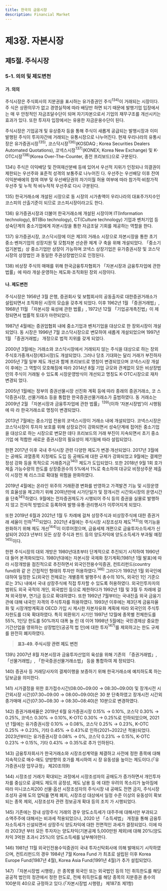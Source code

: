 ```yaml
---
title: 한국의 금융시장
description: Financial Market
---
```


# 제3장. 자본시장

## 제5절. 주식시장

### 5-1. 의의 및 제도변천

#### 가. 의의

주식시장은 주식회사의 지분권을 표시하는 유가증권인 주식$^{134)}$이 거래되는 시장이다. 주
식은 상환의무가 없고 경영실적에 따라 배당만 하면 되기 때문에 발행기업 입장에서는 매
우 안정적인 자금조달수단이 되며 자기자본으로서 기업의 재무구조를 개선시키는 효과가
있다. 또한 투자자 입장에서는 유용한 자금운용수단이 된다.

주식시장은 기업공개 및 유상증자 등을 통해 주식이 새롭게 공급되는 발행시장과 이미
발행된 주식이 투자자간에 거래되는 유통시장으로 나누어진다. 현재 우리나라의 유통시
장은 유가증권시장$^{135)}$, 코스닥시장$^{136)}$(KOSDAQ ; Korea Securities Dealers Automated
Quotations), 코넥스시장$^{137)}$(KONEX; Korea New Exchange) 및 K-OTC시장$^{138)}$(Korea
Over-The-Counter, 종전 프리보드)으로 구분된다.

<GComment>
134\) 주식은 이익배당 및 잔여재산분배 등에 있어서 우선적 지위가 인정되나 의결권이 제한되는 우선주와 표준적 성격의 보통주로 나누어진
다. 우선주는 우선배당 이후 잔여이익분배에의 참여 여부 및 우선배당권의 차기이월 허용 여부에 따라 참가적·비참가적 우선주 및 누적
적·비누적적 우선주로 다시 구분된다.

135\) 한국거래소에 개설된 시장으로 동 시장의 시가총액이 우리나라의 대표주가지수인 코스피의 산출기준이 되므로 코스피시장이라고도 한다.

136\) 유가증권시장과 더불어 한국거래소에 개설된 시장이며 IT(Information technology), BT(Bio technology), CT(Culture technology)
기업과 벤처기업 등 성숙단계의 중소기업에게 자본시장을 통한 자금조달 기회를 제공하는 역할을 한다.

137\) 유가증권시장, 코스닥시장에 이은 제3의 거래소 시장으로 자본시장을 통한 초기 중소·벤처기업의 성장지원 및 모험자본 선순환 체계 구
축을 위해 개설되었다. 「중소기업기본법」상 중소기업만 상장이 가능하며 코넥스 상장기업은 유가증권시장 및 코스닥시장의 상장법인
과 동일한 주권상장법인으로 인정된다.

138\) 비상장 주식의 매매를 위해 한국금융투자협회가 「자본시장과 금융투자업에 관한 법률」에 따라 개설·운영하는 제도화·조직화된 장외
시장이다.
</GComment>


#### 나. 제도변천

주식시장은 1956년 3월 은행, 증권회사 및 보험회사의 공동출자로 대한증권거래소가 설립되면서 조직화된 시장의 모습을 갖추게 되었다. 이후 1962년 1월 「증권거래법」, 1968년
11월 「자본시장 육성에 관한 법률」, 1972년 12월 「기업공개촉진법」이 제정되면서 법률적
토대가 마련되었다.

1987년 4월에는 증권업협회 내에 중소기업과 벤처기업을 대상으로 한 장외시장이 개설
되었다. 동 시장은 1996년 7월 코스닥시장으로 변모하여 새롭게 개설되었으며 1997년 1월
「증권거래법」 개정으로 법적 지위를 갖게 되었다.

2000년 3월에는 거래소와 코스닥시장에서 거래되지 않는 주식을 대상으로 하는 장외
주식호가중개시장(제3시장)도 개설되었다. 그러나 당초 기대와는 달리 거래가 부진하자
2005년 7월 일부 제도 개선과 함께 프리보드로 명칭이 변경되었으며 코넥스시장 개설 이
후에는 그 역할이 모호해짐에 따라 2014년 8월 기업 규모와 관계없이 모든 비상장법인의
주식이 거래될 수 있도록 시장운영방식이 개선되고 명칭도 K-OTC시장으로 재차 변경되
었다.

2005년 1월에는 정부의 증권선물시장 선진화 계획 등에 따라 종래의 증권거래소, 코
스닥증권시장, 선물거래소 등을 통합한 한국증권선물거래소가 출범하였다. 동 거래소는
2009년 2월 「자본시장과 금융투자업에 관한 법률」$^{139)}$(이하 ‘자본시장법’)이 시행됨에 따
라 한국거래소로 명칭이 변경되었다.

2013년 7월에는 중소기업 전용의 코넥스시장이 거래소 내에 개설되었다. 코넥스시장은
코스닥시장이 투자자 보호를 위해 상장요건이 강화되면서 성숙단계에 접어든 중소기업을
대상으로 하는 시장으로 변모한 데다 프리보드의 거래 부진이 지속되면서 초기 중소기업
에 적합한 새로운 증권시장의 필요성이 제기됨에 따라 설립되었다.

한편 2017년 이후 국내 주식시장 관련 다양한 제도가 변경·개선되었다. 2017년 3월에는
공매도 과열종목 지정제도 도입 등 공매도에 대한 규제가 강화되었고 9월에는 결제안정성
강화 등을 목적으로 거래증거금$^{140)}$ 제도가 도입되었다. 또한 2018년 9월 1회 호가제출 가능수량의 한도를 상장증권수의 5%에서 1%로 축소하여 대규모 비정상주문 제출이 시장전
체 리스크로 확대될 위험을 완화하였다.

2019년 4월에는 온라인 위주의 거래환경 변화를 반영하고 가격발견 기능 및 시장운영의
효율성을 제고하기 위해 20여년만에 시가단일가 및 장개시전 시간외시장의 운영시간을
단축$^{141)}$하였다. 9월에는 전자증권제도가 시행되어 주식 등의 증권을 실물로 발행하지 않고
전자적 방법으로 등록하여 발행·유통·권리행사가 이루어지게 되었다.

또한 2019년 6월과 2021년 1월 두 차례에 걸쳐 상장주식과 비상장주식에 대한 증권거래
세율이 인하$^{142)}$되었다. 2021년 4월에는 주식시장 시장조성자 제도$^{143)}$의 역기능을 완화하기
위해 제도 개선$^{144)}$이 이루어졌으며, 금융세제 개편으로 금융투자소득세가 신설되어 2023
년부터 모든 상장 주식과 펀드 등의 양도차익에 양도소득세가 부과될 예정$^{145)}$이다.

한편 주식시장의 대외 개방은 1980년대초부터 단계적으로 추진되기 시작하여 1990년
대 들어 본격화되었다. 1980년대에는 자본시장 국제화 장기계획(1981년 1월 발표)에 따라
시장개방을 점진적으로 추진하면서 외국인전용수익증권, 컨트리펀드(country fund)와 같
은 간접적인 형태의 투자만 허용하였다.$^{146)}$ 그러다가 1992년 1월 외국인에 대하여 일정한
도(외국인 전체로는 개별종목 발행주식 총수의 10%, 외국인 1인 기준으로는 3%) 내에서
국내 상장주식에 직접 투자할 수 있도록 허용하였다. 외국인투자자의 범위도 외국 국적의
개인, 외국법인 등으로 제한하다가 1992년 1월 및 3월 두 차례에 걸쳐 외국정부, 연기금 등으로 확대하였다. 또한 1992년 7월부터는 국내진출 외국 금융기관에 대해 내국인 자격의
주식투자를 허용하였다. 1993년 이후에는 제3단계 금융자율화 및 시장개방계획과 OECD
가입 시 제시한 자본자유화 계획에 따라 외국인의 주식투자한도를 더욱 확대하였다. 특히
외환위기 시기인 1997년 12월에 종목별 전체한도를 55%, 1인당 한도를 50%까지 대폭 늘
린 데 이어 1998년 5월에는 국민경제상 중요한 기간산업을 영위하는 상장법인(공공적 법
인)에 대한 투자$^{147)}$를 제외하고는 한도 규제를 완전히 폐지하였다.

> __표3-49. 주식시장 관련 제도 변천__

<GCenterImg src ="/fm/t3-49.png" />
<GCenterImg src ="/fm/t3-49(2).png" caption="표3-49. 주식시장 관련 제도 변천"/>



<GComment>
139\) 2007년 8월 자본시장과 금융투자산업의 육성을 위해 기존의 「증권거래법」, 「선물거래법」, 「한국증권선물거래소법」 등을 통합하여 제
정되었다.

140\) 증권사 등 거래당사자의 결제이행을 보증하기 위해 한국거래소에 예치하도록 하는 담보금을 의미한다.

141\) 시가결정을 위한 호가접수시간(08:00\~09:00 → 08:30\~09:00) 및 장개시전 시간외시장 시간(07:30~09:00 → 08:00~09:00)은 30
분 단축하였고 장개시전 시간외종가매매 시간(07:30\~08:30 → 08:30\~08:40)은 10분으로 변경하였다.

142\) 증권거래세율은 2019년 6월 유가증권시장 0.15% → 0.10%, 코스닥 0.30% → 0.25%, 코넥스 0.30% → 0.10%, K-OTC 0.30%
→ 0.25%로 인하되었으며, 2021년 1월에는 유가증권시장 0.10% → 0.08%, 코스닥 0.25% → 0.23%, K-OTC 0.25% → 0.23%,
기타 0.45% → 0.43%로 인하(2021\~2022년 적용)되었다. 2023년부터는 유가증권시장 0.08% → 0%, 코스닥 0.23% → 0.15%,
K-OTC 0.23% → 0.15%, 기타 0.43% → 0.35%로 추가 인하된다.

143\) 금융투자회사가 한국거래소와 시장조성계약을 체결하고 사전에 정한 종목에 대해 지속적으로 매수·매도 양방향의 호가를 제시하여 시
장 유동성을 높이는 제도이다.(「유가증권시장 업무규정」 제20조의9)

144\) 시장조성 거래가 확대되는 과정에서 시장조성자의 공매도가 증가하면서 개인투자자를 중심으로 공매도 제도의 공정성, 제도 남용 등
에 대한 우려의 목소리가 높아짐에 따라 미니코스피200 선물·옵션 시장조성자의 주식시장 내 공매도 전면 금지, 주식시장조성자 공매
도의 업틱룰 면제 폐지, 시장조성 대상에서 일정 수준 이상의 유동성이 확보되는 종목 제외, 시장조성자 관련 정보공개 확대 등의 조치
가 시행되었다.

145\) 기존에는 장내 상장주식 거래의 경우 양도소득세가 대주주에 대해서만 부과되고 소액주주에 대해서는 비과세 적용되었으나, 2020
년 「소득세법」 개정을 통해 금융투자소득세가 신설되면서 상장주식 양도차익에 대한 전면적인 과세가 결정되었다. 이에 따라 2023년
부터 모든 투자자는 양도차익(기본공제 5,000만원 제외)에 대해 20%(양도차익 3억원 초과시 25%)의 양도소득세를 납부해야한다.

146\) 1981년 11월 외국인전용수익증권이 국내 투자신탁회사에 의해 발매되기 시작하였으며, 컨트리펀드의 경우 1984년 7월 Korea Fund
가 최초로 설립된 이후 Korea Europe Fund(1987년 4월), Korea Asia Fund(1991년 4월)가 추가 설립되었다.

147\) 「자본시장법 시행령」은 종목별 외국인 또는 외국법인 등의 1인 취득한도를 해당 공공적 법인의 정관에서 정한 한도로, 전체 취득한도를
해당 종목의 지분증권 총수의 100분의 40으로 규정하고 있다.(「자본시장법 시행령」 제187조 제1항)
</GComment>
